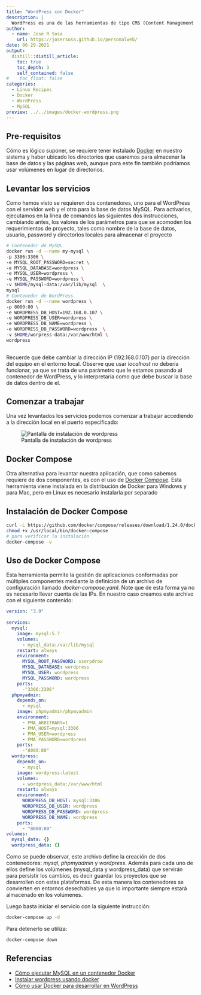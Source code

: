 ```yaml
---
title: "WordPress con Docker"
description: |
  WordPress es una de las herramientas de tipo CMS (Content Management system) más utilizados, hoy en día, para la construcción de sitios web. Veremos como podemos habilitar una instalación de esta herramienta en nuestro entorno local, con solo dos comandos (o uno solo...)
author:
  - name: José R Sosa
    url: https://josersosa.github.io/personalweb/
date: 06-29-2021
output:
  distill::distill_article:
    toc: true
    toc_depth: 3
    self_contained: false
#    toc_float: false
categories:
  - Linux Recipes
  - Docker
  - WordPress
  - MySQL
preview: ../../images/docker-wordpress.png
---
```



## Pre-requisitos

Cómo es lógico suponer, se requiere tener instalado [Docker](https://www.docker.com/) en nuestro sistema y haber ubicado los directorios que usaremos para almacenar la base de datos y las páginas web, aunque para este fin también podríamos usar volúmenes en lugar de directorios.

## Levantar los servicios

Como hemos visto se requieren dos contenedores, uno para el WordPress con el servidor web y el otro para la base de datos MySQL. Para activarlos, ejecutamos en la línea de comandos las siguientes dos instrucciones, cambiando antes, los valores de los parámetros para que se acomoden los requerimientos de proyecto, tales como nombre de la base de datos, usuario, password y directorios locales para almacenar el proyecto 

```bash
# Contenedor de MySQL
docker run -d --name my-mysql \
-p 3306:3306 \
-e MYSQL_ROOT_PASSWORD=secret \
-e MYSQL_DATABASE=wordpress \
-e MYSQL_USER=wordpress \
-e MYSQL_PASSWORD=wordpress \
-v $HOME/mysql-data:/var/lib/mysql  \
mysql
# Contenedor de WordPress
docker run -d --name wordpress \
-p 8080:80 \
-e WORDPRESS_DB_HOST=192.168.0.107 \
-e WORDPRESS_DB_USER=wordpress \
-e WORDPRESS_DB_NAME=wordpress \
-e WORDPRESS_DB_PASSWORD=wordpress  \
-v $HOME/worpress-data:/var/www/html \
wordpress
  
```

Recuerde que debe cambiar la dirección IP (192.168.0.107) por la dirección del equipo en el entorno local. Observe que usar *localhost* no debería funcionar, ya que se trata de una parámetro que le estamos pasando al contenedor de WordPress, y lo interpretaría como que debe buscar la base de datos dentro de el.

## Comenzar a trabajar

Una vez levantados los servicios podemos comenzar a trabajar accediendo a la dirección local en el puerto especificado:

![Pantalla de instalación de wordpress](../../images/docker-wordpress.png)

## Docker Compose

Otra alternativa para levantar nuestra aplicación, que como sabemos requiere de dos componentes, es con el uso de [Docker Compose](https://docs.docker.com/compose/). Esta herramienta viene instalada en la distribución de Docker para Windows y para Mac, pero en Linux es necesario instalarla por separado

## Instalación de Docker Compose

```bash
curl -L https://github.com/docker/compose/releases/download/1.24.0/docker-compose-$(uname -s)-$(uname -m) -o /usr/local/bin/docker-compose
chmod +x /usr/local/bin/docker-compose
# para verificar la instalación
docker-compose -v 
```

## Uso de Docker Compose

Esta herramienta permite la gestión de aplicaciones conformadas por múltiples componentes mediante la definición de un archivo de configuración llamado *docker-compose.yaml*. Note que de esta forma ya no es necesario llevar cuenta de las IPs. En nuestro caso creamos este archivo con el siguiente contenido:

```yaml
version: "3.9"
    
services:
  mysql:
    image: mysql:5.7
    volumes:
      - mysql_data:/var/lib/mysql
    restart: always
    environment:
      MYSQL_ROOT_PASSWORD: sserpdrow
      MYSQL_DATABASE: wordpress
      MYSQL_USER: wordpress
      MYSQL_PASSWORD: wordpress
    ports:
      -"3306:3306"
  phpmyadmin:
    depends_on:
      - mysql
    image: phpmyadmin/phpmyadmin
    environment:
      - PMA_ARBITRARY=1
      - PMA_HOST=mysql:3306
      - PMA_USER=wordpress
      - PMA_PASSWORD=wordpress
    ports:
      -"8000:80" 
  wordpress:
    depends_on:
      - mysql
    image: wordpress:latest
    volumes:
      - wordpress_data:/var/www/html
    restart: always
    environment:
      WORDPRESS_DB_HOST: mysql:3306
      WORDPRESS_DB_USER: wordpress
      WORDPRESS_DB_PASSWORD: wordpress
      WORDPRESS_DB_NAME: wordpress
    ports:
      - "8080:80"
volumes:
  mysql_data: {}
  wordpress_data: {}
```

Como se puede observar, este archivo define la creación de dos contenedores: *mysql*, *phpmyadmin* y *wordpress*. Además para cada uno de ellos define los volúmenes (mysql_data y wordpress_data) que servirán para persistir los cambios, es decir guardar los proyectos que se desarrollen con estas plataformas. De esta manera los contenedores se convierten en entornos desechables ya que lo importante siempre estará almacenado en los volúmenes.

Luego basta iniciar el servicio con la siguiente instrucción:

```bash
docker-compose up -d
```

Para detenerlo se utiliza:

```bash
docker-compose down
```

## Referencias

- [Cómo ejecutar MySQL en un contenedor Docker](https://diarioinforme.com/como-ejecutar-mysql-en-un-contenedor-docker/) 
- [Instalar wordpress usando docker](https://platzi.com/tutoriales/1812-fundamentos-wordpress/4877-instalar-wordpress-usando-docker/) 
- [Cómo usar Docker para desarrollar en WordPress](https://neliosoftware.com/es/blog/como-usar-docker-para-desarrollar-en-wordpress/) 